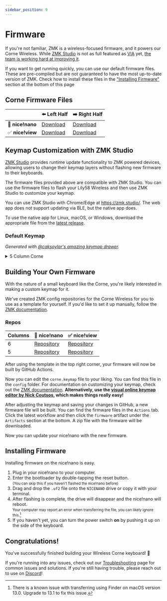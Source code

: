 ```yaml
---
sidebar_position: 9
---
```


# Firmware

If you're not familiar, ZMK is a wireless-focused firmware, and it powers our Corne Wireless. While [ZMK Studio](https://zmk.studio/) is not as full featured as [VIA](https://www.caniusevia.com/) yet, [the team is working hard at improving it](https://zmk.dev/docs/features/studio).

If you want to get running quickly, you can use our default firmware files. These are pre-compiled but are not guaranteed to have the most up-to-date version of ZMK. Check how to install these files in the ["Installing Firmware"](#installing-firmware) section at the bottom of this page

## Corne Firmware Files

|                  | ⬅️ Left Half | ➡️ Right Half |
|------------------|--------------|---------------|
| 🚫 **nice!nano** |[Download](/assets/6_col_corne_left-nice_nano_v2-zmk.uf2)|[Download](/assets/6_col_corne_right-nice_nano_v2-zmk.uf2)|
| ✅ **nice!view** |[Download](/assets/6_col_corne_left-nice_view_adapter-nice_view-nice_nano_v2-zmk.uf2)|[Download](/assets/6_col_corne_right-nice_view_adapter-nice_view-nice_nano_v2-zmk.uf2)|

## Keymap Customization with ZMK Studio

[ZMK Studio](https://zmk.studio/) provides runtime update functionality to ZMK powered devices, allowing users to change their keymap layers without flashing new firmware to their keyboards.

The firmware files provided above are compatible with ZMK Studio. You can use the firmware files to flash your Lily58 Wireless and then use ZMK Studio to customize your keymap.

You can use ZMK Studio with Chrome/Edge at https://zmk.studio/. The web app does not support updating via BLE, but the native app does.

To use the native app for Linux, macOS, or Windows, download the appropriate file from the [latest release](https://github.com/zmkfirmware/zmk-studio/releases).

### Default Keymap

<DefaultKeymap6Col className="keymap" />

*Generated with [@caksoylar's amazing keymap drawer](https://caksoylar.github.io/keymap-drawer).*

<details>
  <summary>5 Column Corne</summary>

## 5 Column Corne Firmware Files

|                  | ⬅️ Left Half | ➡️ Right Half |
|------------------|--------------|---------------|
| 🚫 **nice!nano** |[Download](/assets/5_col_corne_left-nice_nano_v2-zmk.uf2)|[Download](/assets/5_col_corne_right-nice_nano_v2-zmk.uf2)|
| ✅ **nice!view** |[Download](/assets/5_col_corne_left-nice_view_adapter-nice_view-nice_nano_v2-zmk.uf2)|[Download](/assets/5_col_corne_right-nice_view_adapter-nice_view-nice_nano_v2-zmk.uf2)|


### 5 Column Default Keymap

Since the 5 colum layout has limited space autoshift is setup by default.

<DefaultKeymap5Col className="keymap" />

*Generated with [@caksoylar's amazing keymap drawer](https://caksoylar.github.io/keymap-drawer).*

</details>

## Building Your Own Firmware

With the nature of a small keyboard like the Corne, you're likely interested in making a custom keymap for it.

We've created ZMK config repositories for the Corne Wireless for you to use as a template for yourself. If you'd like to set it up manually, follow the [ZMK documentation](https://zmk.dev/docs/user-setup).

### Repos
| Columns | 🚫 nice!nano | ✅ nice!view |
|---------|--------------|--------------|
|6|[Repository](https://github.com/typeractivexyz/corne-wireless-zmk-config)|[Repository](https://github.com/typeractivexyz/corne-wireless-view-zmk-config)|
|5|[Repository](https://github.com/typeractivexyz/corne-wireless-5-col-zmk-config)|[Repository](https://github.com/typeractivexyz/corne-wireless-5-col-view-zmk-config)|

After using the template in the top right corner, your firmware will now be built by GitHub Actions.

Now you can edit the `corne.keymap` file to your liking. You can find this file in the `config` folder. For documentation on customizing your keymap, check out the [ZMK documentation](https://zmk.dev/docs/features/keymaps). **Alternatively, use the [visual online keymap editor by Nick Coutsos](https://github.com/nickcoutsos/keymap-editor), which makes things really easy!**

After adjusting the keymap and saving your changes in GitHub, a new firmware file will be built. You can find the firmware files in the `Actions` tab. Click the latest workflow and then click the `firmware` artifact under the `Artifacts` section at the bottom. A zip file with the firmware will be downloaded.

Now you can update your nice!nano with the new firmware.

## Installing Firmware

Installing firmware on the nice!nano is easy.

1. Plug in your nice!nano to your computer.
2. Enter the bootloader by double-tapping the reset button. <br/> <small>(You can skip this if you haven't flashed the nice!nano before)</small>
3. Drag and drop the `.uf2` file onto the `NICENANO` drive or copy it with your terminal.
4. After flashing is complete, the drive will disappear and the nice!nano will reboot. <br/> <small>Your computer may report an error when transferring the file, you can likely ignore this.[^1]</small> 
5. If you haven't yet, you can turn the power switch **on** by pushing it up on the side of the keyboard.

[^1]: There is a known issue with transferring using Finder on macOS version 13.0. Upgrade to 13.1 to fix this issue.

## Congratulations!

You've successfully finished building your Wireless Corne keyboard! 🎉

If you're running into any issues, check out our [Troubleshooting](/troubleshooting) page for common issues and solutions. If you're still having trouble, please reach out to use on [Discord](https://typeractive.xyz/discord)!
